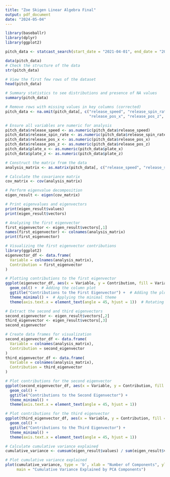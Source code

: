 ```yaml
---
title: "Zoe Skigen Linear Algebra Final"
output: pdf_document
date: "2024-05-04"
---
```

```r
library(baseballr)
library(dplyr)
library(ggplot2)
```

```r
pitch_data <- statcast_search(start_date = "2021-04-01", end_date = "2021-04-07")

data(pitch_data)
# Check the structure of the data
str(pitch_data)

# View the first few rows of the dataset
head(pitch_data)

# Summary statistics to see distributions and presence of NA values
summary(pitch_data)
```

```r
# Remove rows with missing values in key columns (corrected)
pitch_data <- na.omit(pitch_data[, c("release_speed", "release_spin_rate", 
                                     "release_pos_x", "release_pos_z", "plate_x", "plate_z")])

# Ensure all variables are numeric for analysis
pitch_data$release_speed <- as.numeric(pitch_data$release_speed)
pitch_data$release_spin_rate <- as.numeric(pitch_data$release_spin_rate)
pitch_data$release_pos_x <- as.numeric(pitch_data$release_pos_x)
pitch_data$release_pos_z <- as.numeric(pitch_data$release_pos_z)
pitch_data$plate_x <- as.numeric(pitch_data$plate_x)
pitch_data$plate_z <- as.numeric(pitch_data$plate_z)
```

```r
# Construct the matrix from the data
analysis_matrix <- as.matrix(pitch_data[, c("release_speed", "release_spin_rate", "release_pos_x", "release_pos_z", "plate_x", "plate_z")])

# Calculate the covariance matrix
cov_matrix <- cov(analysis_matrix)

# Perform eigenvalue decomposition
eigen_result <- eigen(cov_matrix)

# Print eigenvalues and eigenvectors
print(eigen_result$values)
print(eigen_result$vectors)

```
 
```r
# Analyzing the first eigenvector
first_eigenvector <- eigen_result$vectors[,1]
names(first_eigenvector) <- colnames(analysis_matrix)
print(first_eigenvector)

```

```r
# Visualizing the first eigenvector contributions
library(ggplot2)
eigenvector_df <- data.frame(
  Variable = colnames(analysis_matrix),
  Contribution = first_eigenvector
)

# Plotting contributions to the first eigenvector
ggplot(eigenvector_df, aes(x = Variable, y = Contribution, fill = Variable)) +  # Setting the data and aesthetics
  geom_col() +  # Adding the column plot
  ggtitle("Contributions to the First Eigenvector") +  # Adding the plot title
  theme_minimal() +  # Applying the minimal theme
  theme(axis.text.x = element_text(angle = 45, hjust = 1))  # Rotating x-axis labels diagonally

```
```r
# Extract the second and third eigenvectors
second_eigenvector <- eigen_result$vectors[,2]
third_eigenvector <- eigen_result$vectors[,3]
second_eigenvector

# Create data frames for visualization
second_eigenvector_df <- data.frame(
  Variable = colnames(analysis_matrix),
  Contribution = second_eigenvector
)
third_eigenvector_df <- data.frame(
  Variable = colnames(analysis_matrix),
  Contribution = third_eigenvector
)

# Plot contributions for the second eigenvector
ggplot(second_eigenvector_df, aes(x = Variable, y = Contribution, fill = Variable)) +
  geom_col() +
  ggtitle("Contributions to the Second Eigenvector") +
  theme_minimal() +
  theme(axis.text.x = element_text(angle = 45, hjust = 1)) 

# Plot contributions for the third eigenvector
ggplot(third_eigenvector_df, aes(x = Variable, y = Contribution, fill = Variable)) +
  geom_col() +
  ggtitle("Contributions to the Third Eigenvector") +
  theme_minimal() +
  theme(axis.text.x = element_text(angle = 45, hjust = 1)) 

```

```r
# Calculate cumulative variance explained
cumulative_variance <- cumsum(eigen_result$values) / sum(eigen_result$values)

# Plot cumulative variance explained
plot(cumulative_variance, type = 'b', xlab = "Number of Components", ylab = "Cumulative Variance Explained",
     main = "Cumulative Variance Explained by PCA Components")
```

